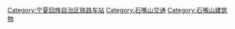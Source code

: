 [[Category:宁夏回族自治区铁路车站|Category:宁夏回族自治区铁路车站]]
[[Category:石嘴山交通|Category:石嘴山交通]]
[[Category:石嘴山建筑物|Category:石嘴山建筑物]]